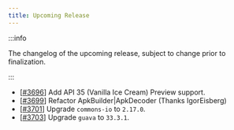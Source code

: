 ```yaml
---
title: Upcoming Release
---
```


:::info

The changelog of the upcoming release, subject to change prior to finalization.

:::

- [[#3696](https://github.com/iBotPeaches/Apktool/pull/3696)] Add API 35 (Vanilla Ice Cream) Preview support.
- [[#3699](https://github.com/iBotPeaches/Apktool/pull/3699)] Refactor ApkBuilder|ApkDecoder (Thanks IgorEisberg)
- [[#3701](https://github.com/iBotPeaches/Apktool/pull/3701)] Upgrade `commons-io` to `2.17.0`.
- [[#3703](https://github.com/iBotPeaches/Apktool/pull/3703)] Upgrade `guava` to `33.3.1`.

